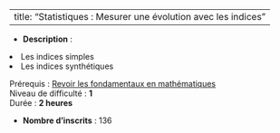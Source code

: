 
---
title: "Statistiques : Mesurer une évolution avec les indices"
---


- **Description** : <ol>
<li>Les indices simples</li>
<li>Les indices synthétiques</li>
</ol>
<p>Prérequis : <a href="https://maskaret.cefil.fr/course/view.php?id=39" target="_blank" rel="noopener">Revoir les fondamentaux en mathématiques</a><br>Niveau de difficulté : <strong>1<br></strong>Durée : <strong>2 heures</strong></p>
- **Nombre d'inscrits** : 136

